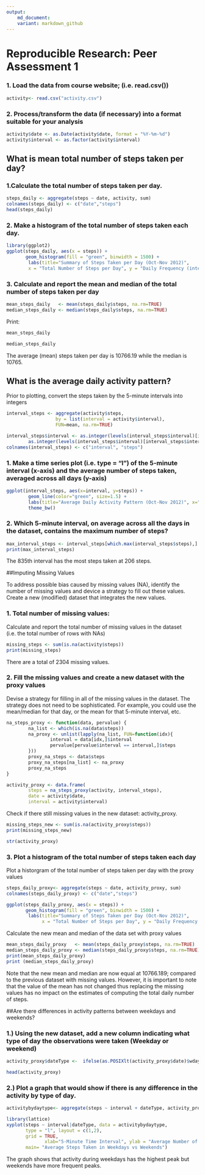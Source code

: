 ---
output: 
    md_document:
    variant: markdown_github
---
# Reproducible Research: Peer Assessment 1


### 1. Load the data from course website; (i.e. read.csv())

```{r, echo=TRUE}
activity<- read.csv("activity.csv")
```


### 2. Process/transform the data (if necessary) into a format suitable for your analysis

```{r, echo=TRUE}
activity$date <- as.Date(activity$date, format = "%Y-%m-%d")
activity$interval <- as.factor(activity$interval)
```


## What is mean total number of steps taken per day?


### 1.Calculate the total number of steps taken per day.

```{r, echo=TRUE}
steps_daily <- aggregate(steps ~ date, activity, sum)
colnames(steps_daily) <- c("date","steps")
head(steps_daily)
```


### 2. Make a histogram of the total number of steps taken each day.

```{r, echo=TRUE}
library(ggplot2)
ggplot(steps_daily, aes(x = steps)) + 
       geom_histogram(fill = "green", binwidth = 1500) + 
        labs(title="Summary of Steps Taken per Day (Oct-Nov 2012)", 
        x = "Total Number of Steps per Day", y = "Daily Frequency (intervals)" ) +theme_bw()
```


### 3. Calculate and report the mean and median of the total number of steps taken per day

```{r, echo=TRUE}
mean_steps_daily   <- mean(steps_daily$steps, na.rm=TRUE)
median_steps_daily <- median(steps_daily$steps, na.rm=TRUE)
```

Print:
```{r, echo=TRUE}
mean_steps_daily
```
```{r, echo=TRUE}
median_steps_daily
```
The average (mean) steps taken per day is 10766.19 while the median is 10765.


## What is the average daily activity pattern?

Prior to plotting, convert the steps taken by the 5-minute intervals into integers 



```{r, echo=TRUE}
interval_steps <- aggregate(activity$steps, 
                  by = list(interval = activity$interval),
                  FUN=mean, na.rm=TRUE)

interval_steps$interval <- as.integer(levels(interval_steps$interval)[interval_steps$interval])
        as.integer(levels(interval_steps$interval)[interval_steps$interval])
colnames(interval_steps) <- c("interval", "steps")
```


### 1. Make a time series plot (i.e. type = "l") of the 5-minute interval (x-axis) and the average number of steps taken, averaged across all days (y-axis)

```{r, echo=TRUE}
ggplot(interval_steps, aes(x=interval, y=steps)) +   
        geom_line(color="green", size=1.5) +  
        labs(title="Average Daily Activity Pattern (Oct-Nov 2012)", x="Interval (5-Minutes)", y="Average Number of steps") +  
        theme_bw()
```


### 2. Which 5-minute interval, on average across all the days in the dataset, contains the maximum number of steps?

```{r, echo=TRUE}
max_interval_steps <- interval_steps[which.max(interval_steps$steps),]
print(max_interval_steps)
```

The 835th interval has the most steps taken at 206 steps.
     


##Imputing Missing Values

To address possible bias caused by missing values (NA), identify the number of missing values and device a strategy to fill out these values. Create a new (modified) dataset that integrates the new values.


### 1. Total number of missing values:
Calculate and report the total number of missing values in the dataset (i.e. the total number of rows with NAs)

```{r, echo=TRUE}
missing_steps <- sum(is.na(activity$steps))
print(missing_steps)
```
There are a total of 2304 missing values.



### 2. Fill the missing values and create a new dataset with the proxy values

Devise a strategy for filling in all of the missing values in the dataset. The strategy does not need to be sophisticated. For example, you could use the mean/median for that day, or the mean for that 5-minute interval, etc.

```{r, echo=TRUE}
na_steps_proxy <- function(data, pervalue) {
        na_list <- which(is.na(data$steps))
        na_proxy <- unlist(lapply(na_list, FUN=function(idx){
                interval = data[idx,]$interval
                pervalue[pervalue$interval == interval,]$steps
        }))
        proxy_na_steps <- data$steps
        proxy_na_steps[na_list] <- na_proxy
        proxy_na_steps
}

activity_proxy <- data.frame(  
        steps = na_steps_proxy(activity, interval_steps),  
        date = activity$date,  
        interval = activity$interval)
```

Check if there still missing values in the new dataset: activity_proxy. 

```{r, echo=TRUE}
missing_steps_new <- sum(is.na(activity_proxy$steps))
print(missing_steps_new)

str(activity_proxy)
```


### 3. Plot a histogram of the total number of steps taken each day
Plot a historgram of the total number of steps taken per day with the proxy values 

```{r, echo=TRUE}
steps_daily_proxy<- aggregate(steps ~ date, activity_proxy, sum)
colnames(steps_daily_proxy) <- c("date","steps")

ggplot(steps_daily_proxy, aes(x = steps)) + 
       geom_histogram(fill = "green", binwidth = 1500) + 
        labs(title="Summary of Steps Taken per Day (Oct-Nov 2012)", 
             x = "Total Number of Steps per Day", y = "Daily Frequency (intervals)") + theme_bw() 
```

Calculate the new mean and median of the data set with proxy values

```{r, echo=TRUE}
mean_steps_daily_proxy   <- mean(steps_daily_proxy$steps, na.rm=TRUE)
median_steps_daily_proxy <- median(steps_daily_proxy$steps, na.rm=TRUE)
print(mean_steps_daily_proxy)
print (median_steps_daily_proxy)
```

Note that the new mean and median are now equal at 10766.189; compared to the previous dataset with missing values. However, it is important to note that the value of the mean has not changed thus replacing the missing values has no impact on the estimates of computing the total daily number of steps.



##Are there differences in activity patterns between weekdays and weekends?



### 1.) Using the new dataset, add a new column indicating what type of day the observations were taken (Weekday or weekend)

```{r, echo=TRUE}
activity_proxy$dateType <-  ifelse(as.POSIXlt(activity_proxy$date)$wday %in% c(0,6), 'weekend', 'weekday')

head(activity_proxy)
```


### 2.) Plot a graph that would show if there is any difference in the activity by type of day.

```{r, echo=TRUE}
activitybydaytype<- aggregate(steps ~ interval + dateType, activity_proxy, mean)

library(lattice)
xyplot(steps ~ interval|dateType, data = activitybydaytype,
       type = "l", layout = c(1,2),
       grid = TRUE,
              xlab="5-Minute Time Interval", ylab = "Average Number of Steps Taken",
       main= "Average Steps Taken in Weekdays vs Weekends")
```


The graph shows that activity during weekdays has the highest peak but weekends have more frequent peaks.

